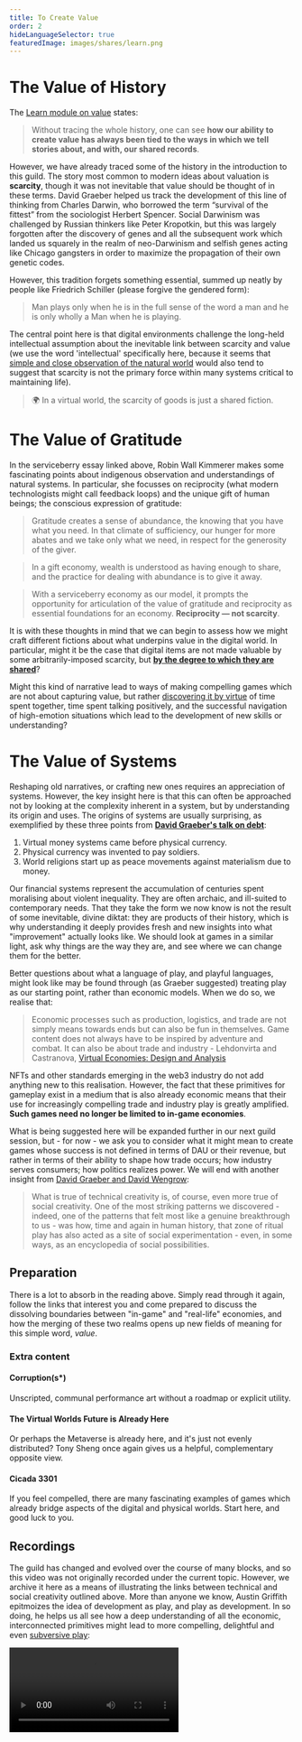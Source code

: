 ```yaml
---
title: To Create Value
order: 2
hideLanguageSelector: true
featuredImage: images/shares/learn.png
---
```


# The Value of History

The [Learn module on value](/learn/module-1/value/) states:

> Without tracing the whole history, one can see **how our ability to create value has always been tied to the ways in which we tell stories about, and with, our shared records**. 

However, we have already traced some of the history in the introduction to this guild. The story most common to modern ideas about valuation is **scarcity**, though it was not inevitable that value should be thought of in these terms. David Graeber helped us track the development of this line of thinking from Charles Darwin, who borrowed the term “survival of the fittest” from the sociologist Herbert Spencer. Social Darwinism was challenged by Russian thinkers like Peter Kropotkin, but this was largely forgotten after the discovery of genes and all the subsequent work which landed us squarely in the realm of neo-Darwinism and selfish genes acting like Chicago gangsters in order to maximize the propagation of their own genetic codes.

However, this tradition forgets something essential, summed up neatly by people like Friedrich Schiller (please forgive the gendered form): 

> Man plays only when he is in the full sense of the word a man and he is only wholly a Man when he is playing.

The central point here is that digital environments challenge the long-held intellectual assumption about the inevitable link between scarcity and value (we use the word 'intellectual' specifically here, because it seems that [simple and close observation of the natural world](https://emergencemagazine.org/essay/the-serviceberry/) would also tend to suggest that scarcity is not the primary force within many systems critical to maintaining life).

> 🌍 In a virtual world, the scarcity of goods is just a shared fiction.

# The Value of Gratitude

In the serviceberry essay linked above, Robin Wall Kimmerer makes some fascinating points about indigenous observation and understandings of natural systems. In particular, she focusses on reciprocity (what modern technologists might call feedback loops) and the unique gift of human beings; the conscious expression of gratitude:

> Gratitude creates a sense of abundance, the knowing that you have what you need. In that climate of sufficiency, our hunger for more abates and we take only what we need, in respect for the generosity of the giver.

> In a gift economy, wealth is understood as having enough to share, and the practice for dealing with abundance is to give it away.

> With a serviceberry economy as our model, it prompts the opportunity for articulation of the value of gratitude and reciprocity as essential foundations for an economy. **Reciprocity — not scarcity**.

It is with these thoughts in mind that we can begin to assess how we might craft different fictions about what underpins value in the digital world. In particular, might it be the case that digital items are not made valuable by some arbitrarily-imposed scarcity, but [**by the degree to which they are shared**](https://www.youtube.com/watch?v=v2XqrFkyo68&t=1221s)?

Might this kind of narrative lead to ways of making compelling games which are not about capturing value, but rather [discovering it by virtue](/learn/module-5/reveal-the-universe/#virtuous-design) of time spent together, time spent talking positively, and the successful navigation of high-emotion situations which lead to the development of new skills or understanding?

# The Value of Systems

Reshaping old narratives, or crafting new ones requires an appreciation of systems. However, the key insight here is that this can often be approached not by looking at the complexity inherent in a system, but by understanding its origin and uses. The origins of systems are usually surprising, as exemplified by these three points from  [**David Graeber's talk on debt**](/learn/module-2/debt):

1. Virtual money systems came before physical currency.
2. Physical currency was invented to pay soldiers.
3. World religions start up as peace movements against materialism due to money.

Our financial systems represent the accumulation of centuries spent moralising about violent inequality. They are often archaic, and ill-suited to contemporary needs. That they take the form we now know is not the result of some inevitable, divine diktat: they are products of their history, which is why understanding it deeply provides fresh and new insights into what "improvement" actually looks like. We should look at games in a similar light, ask why things are the way they are, and see where we can change them for the better.

Better questions about what a language of play, and playful languages, might look like may be found through (as Graeber suggested) treating play as our starting point, rather than economic models. When we do so, we realise that:

> Economic processes such as production, logistics, and trade are not simply means towards ends but can also be fun in themselves. Game content does not always have to be inspired by adventure and combat. It can also be about trade and industry - Lehdonvirta and Castranova, [Virtual Economies: Design and Analysis](https://mitpress.mit.edu/books/virtual-economies)

NFTs and other standards emerging in the web3 industry do not add anything new to this realisation. However, the fact that these primitives for gameplay exist in a medium that is also already economic means that their use for increasingly compelling trade and industry play is greatly amplified. **Such games need no longer be limited to in-game economies**.

What is being suggested here will be expanded further in our next guild session, but - for now - we ask you to consider what it might mean to create games whose success is not defined in terms of DAU or their revenue, but rather in terms of their ability to shape how trade occurs; how industry serves consumers; how politics realizes power. We will end with another insight from [David Graeber and David Wengrow](/conversation/hospitality/):

> What is true of technical creativity is, of course, even more true of social creativity. One of the most striking patterns we discovered - indeed, one of the patterns that felt most like a genuine breakthrough to us - was how, time and again in human history, that zone of ritual play has also acted as a site of social experimentation - even, in some ways, as an encyclopedia of social possibilities.

## Preparation

There is a lot to absorb in the reading above. Simply read through it again, follow the links that interest you and come prepared to discuss the dissolving boundaries between "in-game" and "real-life" economies, and how the merging of these two realms opens up new fields of meaning for this simple word, _value_.

### Extra content

<List>

<Link to="https://twitter.com/elistonberg/status/1461342536954486787?s=20">

#### Corruption(s*)

Unscripted, communal performance art without a roadmap or explicit utility.

</Link>

<Link to="https://tonysheng.substack.com/p/the-virtual-worlds-future-is-already">

#### The Virtual Worlds Future is Already Here

Or perhaps the Metaverse is already here, and it's just not evenly distributed? Tony Sheng once again gives us a helpful, complementary opposite view.

</Link>

<Link to="https://en.wikipedia.org/wiki/Cicada_3301">

#### Cicada 3301

If you feel compelled, there are many fascinating examples of games which already bridge aspects of the digital and physical worlds. Start here, and good luck to you.

</Link>

</List>

## Recordings

The guild has changed and evolved over the course of many blocks, and so this video was not originally recorded under the current topic. However, we archive it here as a means of illustrating the links between technical and social creativity outlined above. More than anyone we know, Austin Griffith epitmoizes the idea of development as play, and play as development. In so doing, he helps us all see how a deep understanding of all the economic, interconnected primitives might lead to more compelling, delightful and even [subversive play](/learn/module-1/joyful-subversion):

<Video src="https://www.youtube-nocookie.com/embed/oR93xRQC9MA" />